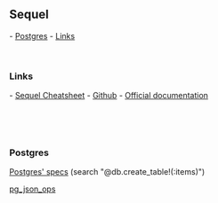 == Sequel ==
- [[#Postgres|Postgres]]
- [[#Links|Links]]

<br />

=== Links ===
- [[http://ricostacruz.com/cheatsheets/sequel.html|Sequel Cheatsheet]]
- [[https://github.com/jeremyevans/sequel|Github]]
- [[http://sequel.jeremyevans.net/documentation.html|Official documentation]]

<br />

{{{class="ruby"
# Filter dates
DB[:users].where { created_at > Date.today << 1 }   # 1 month
DB[:users].where { created_at > (Date.today - 10) } # 10 days
# > WHERE created_at (`created_at` > '2016-12-11')

DB[:users].where(created_at: ((Date.today - 10)..(Date.today)))
}}}

{{{class="ruby"
# Sequel.~ == NOT
# Sequel.& == AND
DB[:users].where { Sequel.~(login: nil, email: nil) }
# WHERE ((`login` IS NOT NULL) OR (`email` IS NOT NULL))

DB[:users].where { Sequel.&(login: nil, email: nil) }
DB[:users].exclude { Sequel.~(login: nil, email: nil) }
# WHERE ((`login` IS NULL) AND (`email` IS NULL))

DB[:users].exclude { Sequel.&(login: nil, email: nil) }
# WHERE NOT ((`login` IS NULL) AND (`email` IS NULL))

DB[:users].exclude { Sequel.&(Sequel.~(login: nil, email: nil)) }
# WHERE NOT ((`login` IS NOT NULL) OR (`email` IS NOT NULL))

DB[:users].where { Sequel.&(Sequel.~(login: nil), Sequel.~(email: nil)) }
# WHERE ((`login` IS NOT NULL) AND (`email` IS NOT NULL))
}}}


{{{class="ruby"
# REGEX
DB[:users].where(login: /Admin/i)
#  WHERE (`login` REGEXP 'Admin')
}}}

<br />

=== Postgres ===
[[https://github.com/jeremyevans/sequel/blob/master/spec/adapters/postgres_spec.rb|Postgres' specs]] (search "@db.create_table!(:items)")

[[http://sequel.jeremyevans.net/rdoc-plugins/files/lib/sequel/extensions/pg_json_ops_rb.html|pg_json_ops]]
{{{class="ruby"
DB.extension :pg_array, :pg_json, :pg_json_ops

DB.create_table :movies do
  column :genres, 'text[]'   # Create an Array column
  column :actors, 'jsonb'  # jsonb column
end

DB[:movies].insert(genres: Sequel.pg_array(["Comedy", "Documentary"], :text))
DB[:movies].insert(actors: Sequel.pg_jsonb({"leading" => "Chuck Norris"}))
}}}

{{{class="ruby"
# Store files in a PG database
DB.alter_table :paintings do
  add_column :painting, File
end

painting_image = File.open("guernica.png").read

DB[:paintings].insert(painting: Sequel.blob(painting_image))
}}}
